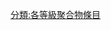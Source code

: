 {{catmore1|[[Wikipedia:聚合物专题|Wikipedia:聚合物专题]]}}
{{Articles by Quality|topic=聚合物|project=聚合物|format=TOC}}
{{emptycat}}

[[分類:各等級聚合物條目|分類:各等級聚合物條目]]